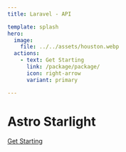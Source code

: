 ```yaml
---
title: Laravel - API

template: splash
hero:
  image:
    file: ../../assets/houston.webp
  actions:
    - text: Get Starting
      link: /package/package/
      icon: right-arrow
      variant: primary

---
```


  <h1 class="!text-[65px] !text-[#000]">Astro Starlight</h1>

  <div class ="!mt-[3rem] !flex ">
   <a class="rounded-full  !flex gap-2 !bg-blue-700 !no-underline !text-white px-5 py-5 "
    href="https://astro-learning-docs.vercel.app/">Get Starting <Icon name="right-arrow" color="white" size="1.5rem" /></a>
   
   </div>



